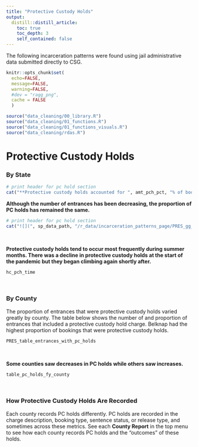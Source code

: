 ```yaml
---
title: "Protective Custody Holds"
output: 
  distill::distill_article:
    toc: true
    toc_depth: 3
    self_contained: false
---
```


The following incarceration patterns were found using jail administrative data submitted directly to CSG.   

```r
knitr::opts_chunk$set(
  echo=FALSE, 
  message=FALSE, 
  warning=FALSE,
  #dev = "ragg_png",
  cache = FALSE
  )

source("data_cleaning/00_library.R")
source("data_cleaning/01_functions.R")
source("data_cleaning/01_functions_visuals.R")
source("data_cleaning/rdas.R")
```

# Protective Custody Holds

### By State

```r
# print header for pc hold section
cat("**Protective custody holds accounted for ", amt_pch_pct, "% of bookings from 2019 to 2021.** Coos and Strafford are not included in this calculation due to missing data.\n\n", sep = "")
```

**Although the number of entrances has been decreasing, the proportion of PC holds has remained the same.**

```r
# print header for pc hold section
cat("![](", sp_data_path, "/r_data/incarceration_patterns_page/PRES_gg_pch_pct_barchart.png)", sep = "")
```

<br>

**Protective custody holds tend to occur most frequently during summer months. There was a decline in protective custody holds at the start of the pandemic but they began climbing again shortly after.**  

```r
hc_pch_time
```


<br>

### By County

The proportion of entrances that were protective custody holds varied greatly by county. The table below shows the number of and proportion of entrances that included a protective custody hold charge. Belknap had the highest proportion of bookings that were protective custody holds.  

```r
PRES_table_entrances_with_pc_holds
```

<br>

**Some counties saw decreases in PC holds while others saw increases.**  

```r
table_pc_holds_fy_county
```

<br>

### How Protective Custody Holds Are Recorded

Each county records PC holds differently. PC holds are recorded in the charge description, booking type, sentence status, or release type, and sometimes across these metrics. See each **County Report** in the top menu to see how each county records PC holds and the "outcomes" of these holds.  

<br>
<br>
